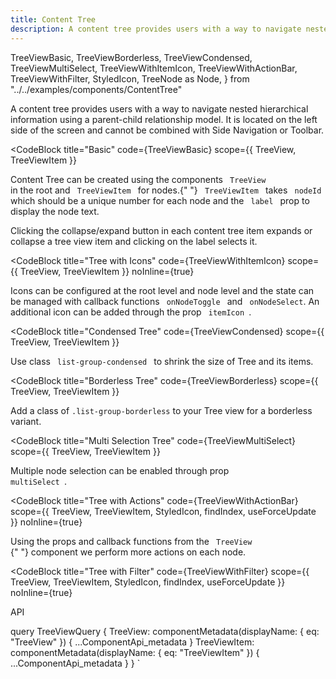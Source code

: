 ```yaml
---
title: Content Tree
description: A content tree provides users with a way to navigate nested hierarchical information using a parent-child relationship model.
---
```


  TreeViewBasic,
  TreeViewBorderless,
  TreeViewCondensed,
  TreeViewMultiSelect,
  TreeViewWithItemIcon,
  TreeViewWithActionBar,
  TreeViewWithFilter,
  StyledIcon,
  TreeNode as Node,
} from "../../examples/components/ContentTree"

<Overview>
  A content tree provides users with a way to navigate nested hierarchical
  information using a parent-child relationship model. It is located on the left
  side of the screen and cannot be combined with Side Navigation or Toolbar.
</Overview>

<CodeBlock
  title="Basic"
  code={TreeViewBasic}
  scope={{ TreeView, TreeViewItem }}
>
  Content Tree can be created using the components <code> TreeView </code> in
  the root and <code> TreeViewItem </code> for nodes.{" "}
  <code> TreeViewItem </code> takes <code> nodeId </code> which should be a
  unique number for each node and the <code> label </code> prop to display the
  node text.
  <p>
    Clicking the collapse/expand button in each content tree item expands or
    collapse a tree view item and clicking on the label selects it.
  </p>
</CodeBlock>

<CodeBlock
  title="Tree with Icons"
  code={TreeViewWithItemIcon}
  scope={{ TreeView, TreeViewItem }}
  noInline={true}
>
  Icons can be configured at the root level and node level and the state can be
  managed with callback functions <code> onNodeToggle </code> and
  <code> onNodeSelect</code>. An additional icon can be added through the prop <code>
    itemIcon
  </code>.
</CodeBlock>

<CodeBlock
  title="Condensed Tree"
  code={TreeViewCondensed}
  scope={{ TreeView, TreeViewItem }}
>
  Use class <code> list-group-condensed </code> to shrink the size of Tree and
  its items.
</CodeBlock>

<CodeBlock
  title="Borderless Tree"
  code={TreeViewBorderless}
  scope={{ TreeView, TreeViewItem }}
>
  Add a class of <code>.list-group-borderless</code> to your Tree view for a
  borderless variant.
</CodeBlock>

<CodeBlock
  title="Multi Selection Tree"
  code={TreeViewMultiSelect}
  scope={{ TreeView, TreeViewItem }}
>
  Multiple node selection can be enabled through prop <code> multiSelect </code>.
</CodeBlock>

<CodeBlock
  title="Tree with Actions"
  code={TreeViewWithActionBar}
  scope={{ TreeView, TreeViewItem, StyledIcon, findIndex, useForceUpdate }}
  noInline={true}
>
  Using the props and callback functions from the <code> TreeView </code>{" "}
  component we perform more actions on each node.
</CodeBlock>

<CodeBlock
  title="Tree with Filter"
  code={TreeViewWithFilter}
  scope={{ TreeView, TreeViewItem, StyledIcon, findIndex, useForceUpdate }}
  noInline={true}
></CodeBlock>

<LinkedHeading h="2" className="h1" id="chip-api">
  API
</LinkedHeading>
<ComponentApi metadata={props.data.TreeView} />
<ComponentApi metadata={props.data.TreeViewItem} />

  query TreeViewQuery {
    TreeView: componentMetadata(displayName: { eq: "TreeView" }) {
      ...ComponentApi_metadata
    }
    TreeViewItem: componentMetadata(displayName: { eq: "TreeViewItem" }) {
      ...ComponentApi_metadata
    }
  }
`
